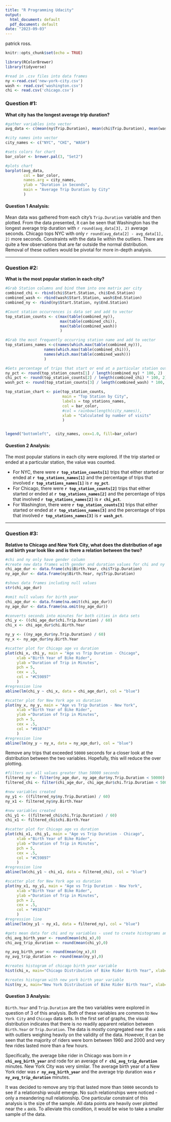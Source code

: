 ```yaml
---
title: "R Programming Udacity"
output:
  html_document: default
  pdf_document: default
date: "2023-09-03"
---
```


patrick ross. 


```r
knitr::opts_chunk$set(echo = TRUE)
```

```r
library(RColorBrewer)
library(tidyverse)
```

```r
#read in .csv files into data frames
ny <-read.csv('new-york-city.csv')
wash <- read.csv('washington.csv')
chi <- read.csv('chicago.csv')
```

### Question #1:

**What city has the longest average trip duration?**

```r
#gather variables into vector 
avg_data <- c(mean(ny$Trip.Duration), mean(chi$Trip.Duration), mean(wash$Trip.Duration))

#city names into vector
city_names <- c("NYC", "CHI", "WASH")

#sets colors for chart
bar_color <- brewer.pal(3, "Set2") 

#plots chart 
barplot(avg_data,
        col = bar_color,
        names.arg = city_names,
        ylab = "Duration in Seconds",
        main = "Average Trip Duration by City"
        )
```

#### Question 1 Analysis:

Mean data was gathered from each city's `Trip.Duration` variable and then plotted. From the data presented, it can be seen that Washington has the longest average trip duration with `r round(avg_data[3], 2)` average seconds. Chicago tops NYC with only `r round(avg_data[2] - avg_data[1], 2)` more seconds. Constraints with the data lie within the outliers. There are quite a few observations that are far outside the normal distribution. Removal of these outliers would be pivotal for more in-depth analysis.

<hr>

### Question #2:

**What is the most popular station in each city?**

```r
#Grab Station columns and bind them into one matrix per city 
combined_chi <- rbind(chi$Start.Station, chi$End.Station)
combined_wash <- rbind(wash$Start.Station, wash$End.Station)
combined_ny <- rbind(ny$Start.Station, ny$End.Station)

```

```r
#Count station occurrences is data set and add to vector 
top_station_counts <- c(max(table(combined_ny)),
                        max(table(combined_chi)),
                        max(table(combined_wash))
                        )
```

```r
#Grab the most frequently occurring station name and add to vector
top_stations_names <-c(names(which.max(table(combined_ny))), 
                 names(which.max(table(combined_chi))),
                 names(which.max(table(combined_wash)))
                 )
```

```r
#Gets percentage of trips that start or end at a particular station out of total data set length per city 
ny_pct <- round(top_station_counts[1] / length(combined_ny) * 100, 2)
chi_pct <- round(top_station_counts[2] / length(combined_chi) * 100, 2)
wash_pct <- round(top_station_counts[3] / length(combined_wash) * 100, 2)
```

```r
top_station_chart <- pie(top_station_counts,
                         main = "Top Station by City",
                         labels = top_stations_names,
                         col = bar_color,
                         #col = rainbow(length(city_names)),
                         xlab = "Calculated by number of visits"  
                         )


legend("bottomleft",  city_names, cex=1.0, fill=bar_color)
```

#### Question 2 Analysis:

The most popular stations in each city were explored. If the trip started or ended at a particular station, the value was counted.

-   For NYC, there were **`r top_station_counts[1]`** trips that either started or ended at **`r top_stations_names[1]`** and the percentage of trips that involved **`r top_stations_names[1]`** is **`r ny_pct`**.
-   For Chicago, there were **`r top_station_counts[2]`** trips that either started or ended at **`r top_stations_names[2]`** and the percentage of trips that involved **`r top_stations_names[2]`** is **`r chi_pct`**.
-   For Washington, there were **`r top_station_counts[3]`** trips that either started or ended at **`r top_stations_names[3]`** and the percentage of trips that involved **`r top_stations_names[3]`** is **`r wash_pct`**.

<hr>

### Question #3:

**Relative to Chicago and New York City, what does the distribution of age and birth year look like and is there a relation between the two?**

```r
#chi and ny only have gender column 
#create new data frames with gender and duration values for chi and ny 
chi_age_dur <- data.frame(chi$Birth.Year, chi$Trip.Duration)
ny_age_dur <- data.frame(ny$Birth.Year, ny$Trip.Duration)
```

```r
#shows data frames including null values 
str(chi_age_dur)
```

```r
#omit null values for birth year
chi_age_dur <- data.frame(na.omit(chi_age_dur))
ny_age_dur <- data.frame(na.omit(ny_age_dur))

```


```r
#converts seconds into minutes for both cities in data sets 
chi_y <- ((chi_age_dur$chi.Trip.Duration) / 60)
chi_x <- chi_age_dur$chi.Birth.Year

ny_y <- ((ny_age_dur$ny.Trip.Duration) / 60)
ny_x <- ny_age_dur$ny.Birth.Year
```



```r
#scatter plot for Chicago age vs duration
plot(chi_x, chi_y, main = "Age vs Trip Duration - Chicago",
     xlab ="Birth Year of Bike Rider",
     ylab ="Duration of Trip in Minutes",
     pch = 5,
     cex = .5,
     col = "#C59897"
     )
#regression line
abline(lm(chi_y ~ chi_x, data = chi_age_dur), col = "blue")
```


```r
#scatter plot for New York age vs duration
plot(ny_x, ny_y, main = "Age vs Trip Duration - New York",
     xlab ="Birth Year of Bike Rider",
     ylab ="Duration of Trip in Minutes",
     pch = 5,
     cex = .5,
     col = "#91B747"
     )
#regression line
abline(lm(ny_y ~ ny_x, data = ny_age_dur), col = "blue")
```


Remove any trips that exceeded `50000` seconds for a closer look at the distribution between the two variables. Hopefully, this will reduce the over plotting. 

```r
#filters out all values greater than 50000 seconds
filtered_ny <- filter(ny_age_dur, ny_age_dur$ny.Trip.Duration < 50000)
filtered_chi <- filter(chi_age_dur, chi_age_dur$chi.Trip.Duration < 50000)
```

```r
#new variables created
ny_y1 <- ((filtered_ny$ny.Trip.Duration) / 60)
ny_x1 <- filtered_ny$ny.Birth.Year
```

```r
#new variables created
chi_y1 <- ((filtered_chi$chi.Trip.Duration) / 60)
chi_x1 <- filtered_chi$chi.Birth.Year
```

```r
#scatter plot for Chicago age vs duration
plot(chi_x1, chi_y1, main = "Age vs Trip Duration - Chicago",
     xlab ="Birth Year of Bike Rider",
     ylab ="Duration of Trip in Minutes",
     pch = 5,
     cex = .5,
     col = "#C59897"
     )
#regression line
abline(lm(chi_y1 ~ chi_x1, data = filtered_chi), col = "blue")
```

```r
#scatter plot for New York age vs duration
plot(ny_x1, ny_y1, main = "Age vs Trip Duration - New York",
     xlab ="Birth Year of Bike Rider",
     ylab ="Duration of Trip in Minutes",
     pch = 2,
     cex = .5,
     col = "#91B747"
     )
#regression line
abline(lm(ny_y1 ~ ny_x1, data = filtered_ny), col = "blue")
```
```r
#gets mean data for chi and ny variables - used to create histograms and compute statistics in question 3 analysis summary. 
chi_avg_birth_year <- round(mean(chi_x),0)
chi_avg_trip_duration <- round(mean(chi_y),0)

ny_avg_birth_year <- round(mean(ny_x),0)
ny_avg_trip_duration <- round(mean(ny_y),0)

```


```r
#creates histogram of chicago birth year variable
hist(chi_x, main="Chicago Distribution of Bike Rider Birth Year", xlab="Birth Year")
```

```r
#creates histogram with new york birth year variable 
hist(ny_x, main="New York Distribution of Bike Rider Birth Year", xlab="Birth Year")
```



#### Question 3 Analysis:  

`Birth.Year` and `Trip.Duration` are the two variables were explored in question of 3 of this analysis. Both of these variables are common to `New York City` and `Chicago` data sets.  In the first set of graphs, the visual distribution indicates that there is no readily apparent relation between `Birth.Year` or `Trip.Duration`. The data is mostly congregated near the `x` axis with outliers weighing heavily on the validity of the data. However, it can be seen that the majority of riders were born between 1960 and 2000 and very few rides lasted more than a few hours. 

Specifically, the average bike rider in Chicago was born in **`r chi_avg_birth_year`** and rode for an average of **`r chi_avg_trip_duration`** minutes. New York City was very similar. The average birth year of a New York rider was **`r ny_avg_birth_year`** and the average trip duration was **`r ny_avg_trip_duration`** minutes. 

It was decided to remove any trip that lasted more than `50000` seconds to see if a relationship would emerge. No such relationships were noticed - only a meandering null relationship. One particular constraint of this analysis is the size of the sample. All data points are heavily over plotted near the `x` axis. To alleviate this condition, it would be wise to take a smaller sample of the data. 
















